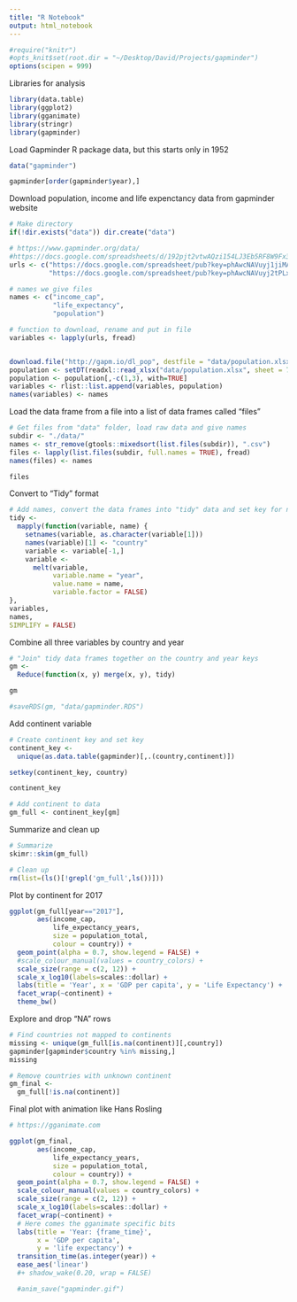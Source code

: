 ```yaml
---
title: "R Notebook"
output: html_notebook
---
```



```r
#require("knitr")
#opts_knit$set(root.dir = "~/Desktop/David/Projects/gapminder")
options(scipen = 999)
```


Libraries for analysis

```r

library(data.table)
library(ggplot2)
library(gganimate)
library(stringr)
library(gapminder)

```


Load Gapminder R package data, but this starts only in 1952

```r

data("gapminder")

gapminder[order(gapminder$year),]

```


Download population, income and life expenctancy data from gapminder website

```r
# Make directory
if(!dir.exists("data")) dir.create("data")

# https://www.gapminder.org/data/
#https://docs.google.com/spreadsheets/d/192pjt2vtwAQzi154LJ3Eb5RF8W9Fx3ZAiUZy-zXgyJo/pub#
urls <- c("https://docs.google.com/spreadsheet/pub?key=phAwcNAVuyj1jiMAkmq1iMg&output=csv", 
          "https://docs.google.com/spreadsheet/pub?key=phAwcNAVuyj2tPLxKvvnNPA&output=csv")

# names we give files
names <- c("income_cap",
           "life_expectancy",
           "population")

# function to download, rename and put in file
variables <- lapply(urls, fread)


download.file("http://gapm.io/dl_pop", destfile = "data/population.xlsx")
population <- setDT(readxl::read_xlsx("data/population.xlsx", sheet = 7, col_names = FALSE))
population <- population[,-c(1,3), with=TRUE]
variables <- rlist::list.append(variables, population)
names(variables) <- names

```


Load the data frame from a file into a list of data frames called "files"

```r

# Get files from "data" folder, load raw data and give names
subdir <- "./data/"
names <- str_remove(gtools::mixedsort(list.files(subdir)), ".csv")
files <- lapply(list.files(subdir, full.names = TRUE), fread)
names(files) <- names

files

```


Convert to "Tidy" format

```r

# Add names, convert the data frames into "tidy" data and set key for new data frame called "variables"
tidy <- 
  mapply(function(variable, name) {
    setnames(variable, as.character(variable[1]))
    names(variable)[1] <- "country"
    variable <- variable[-1,]
    variable <-
      melt(variable, 
           variable.name = "year", 
           value.name = name,
           variable.factor = FALSE)
},
variables,
names,
SIMPLIFY = FALSE)

```


Combine all three variables by country and year

```r

# "Join" tidy data frames together on the country and year keys
gm <- 
  Reduce(function(x, y) merge(x, y), tidy)

gm

#saveRDS(gm, "data/gapminder.RDS")
```


Add continent variable

```r

# Create continent key and set key
continent_key <- 
  unique(as.data.table(gapminder)[,.(country,continent)])

setkey(continent_key, country)

continent_key

# Add continent to data
gm_full <- continent_key[gm]


```

Summarize and clean up

```r

# Summarize
skimr::skim(gm_full)

# Clean up
rm(list=(ls()[!grepl('gm_full',ls())]))
```


Plot by continent for 2017

```r

ggplot(gm_full[year=="2017"], 
       aes(income_cap, 
           life_expectancy_years, 
           size = population_total, 
           colour = country)) +
  geom_point(alpha = 0.7, show.legend = FALSE) +
  #scale_colour_manual(values = country_colors) +
  scale_size(range = c(2, 12)) +
  scale_x_log10(labels=scales::dollar) +
  labs(title = 'Year', x = 'GDP per capita', y = 'Life Expectancy') +
  facet_wrap(~continent) +
  theme_bw()

```


Explore and drop "NA" rows

```r

# Find countries not mapped to continents
missing <- unique(gm_full[is.na(continent)][,country])
gapminder[gapminder$country %in% missing,]
missing

# Remove countries with unknown continent
gm_final <- 
  gm_full[!is.na(continent)]
```

Final plot with animation like Hans Rosling

```r
# https://gganimate.com

ggplot(gm_final, 
       aes(income_cap, 
           life_expectancy_years, 
           size = population_total, 
           colour = country)) +
  geom_point(alpha = 0.7, show.legend = FALSE) +
  scale_colour_manual(values = country_colors) +
  scale_size(range = c(2, 12)) +
  scale_x_log10(labels=scales::dollar) +
  facet_wrap(~continent) +
  # Here comes the gganimate specific bits
  labs(title = 'Year: {frame_time}', 
       x = 'GDP per capita', 
       y = 'life expectancy') +
  transition_time(as.integer(year)) +
  ease_aes('linear') 
  #+ shadow_wake(0.20, wrap = FALSE)

  #anim_save("gapminder.gif")
```

